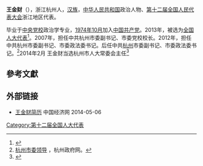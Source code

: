 '''王金财'''（{{bd|1954年|11月|}}），浙江杭州人，[[汉族|汉族]]，[[中华人民共和国|中华人民共和国]]政治人物、[[第十二届全国人民代表大会|第十二届全国人民代表大会]]浙江地区代表。

毕业于[[中央党校|中央党校]]政治学专业，[[1974年10月|1974年10月]]加入[[中国共产党|中国共产党]]。2013年，被选为[[全国人大代表|全国人大代表]]<ref>{{cite news|title=全国人大代表信息-王金财|url= http://210.82.31.1:8084/delegate/viewDelegate.action?dbid=120828|accessdate=2013-03-28|newspaper=全国人大网}}</ref>。2007年，担任中共杭州市委副书记、市委党校校长。2012年，担任中共杭州市委副书记、市委政法委书记。后任中共[[杭州|杭州]]市委副书记、市委政法委书记。<ref name="测试">[http://www.hangzhou.gov.cn/main/tsdw/swld/xrswld/wjc/ 杭州市委领导] {{Wayback|url=http://www.hangzhou.gov.cn/main/tsdw/swld/xrswld/wjc/ |date=20131005065407 }}，杭州政府网。</ref>2014年2月
王金财当选杭州市人大常委会主任<ref>{{cite web|accessdate=2014-06-06|url=http://district.ce.cn/newarea/sddy/201402/14/t20140214_2303172.shtml|title=王金财当选杭州市人大常委会主任|publisher=中国经济网|archive-date=2014-05-06|archive-url=https://web.archive.org/web/20140506082523/http://district.ce.cn/newarea/sddy/201402/14/t20140214_2303172.shtml|dead-url=no}}</ref>

==參考文獻==
{{reflist}}
==外部链接==
*[http://district.ce.cn/newarea/sddy/201402/14/t20140214_2303172.shtml 王金财简历] {{Wayback|url=http://district.ce.cn/newarea/sddy/201402/14/t20140214_2303172.shtml |date=20140506082523 }} 中国经济网 2014-05-06
{{中国政治人物小作品}}

[[Category:第十二届全国人大代表|Category:第十二届全国人大代表]]